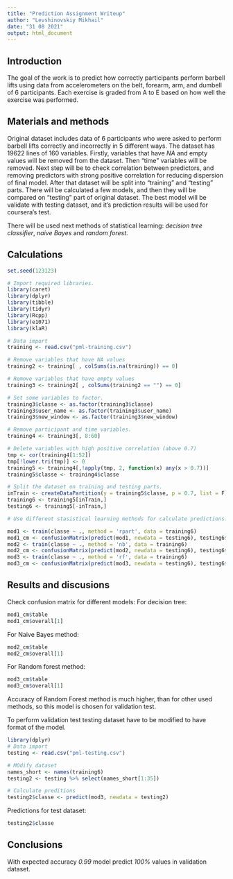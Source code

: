 ---
title: "Prediction Assignment Writeup"
author: "Levshinovskiy Mikhail"
date: "31 08 2021"
output: html_document
---

## Introduction

The goal of the work is to predict how correctly participants perform barbell lifts
using data from accelerometers on the belt, forearm, arm, and dumbell of 6 participants.
Each exercise is graded from A to E based on how well the exercise was performed.

## Materials and methods

Original dataset includes data of 6 participants who were asked to perform barbell lifts
correctly and incorrectly in 5 different ways. The dataset has 19622 lines of
160 variables. Firstly, variables that have *NA* and empty values will be removed
from the dataset. Then "time" variables will be removed. Next step will be to check
correlation between predictors, and removing predictors with strong positive correlation
for reducing dispersion of final model. After that dataset will be split into "training" and
"testing" parts. There will be calculated a few models, and then
they will be compared on "testing" part of original dataset. The best model will be
validate with testing dataset, and it's prediction results will be used for coursera's test.

There will be used next methods of statistical learning: *decision tree classifier*,
*naive Bayes* and *random forest*.

## Calculations

```{r message=FALSE, cache=TRUE, warning=FALSE}
set.seed(123123)

# Import required libraries.
library(caret)
library(dplyr)
library(tibble)
library(tidyr)
library(Rcpp)
library(e1071)
library(klaR)

# Data import
training <- read.csv("pml-training.csv")

# Remove variables that have NA values
training2 <- training[ , colSums(is.na(training)) == 0]

# Remove variables that have empty values
training3 <- training2[ , colSums(training2 == "") == 0]

# Set some variables to factor.
training3$classe <- as.factor(training3$classe)
training3$user_name <- as.factor(training3$user_name)
training3$new_window <- as.factor(training3$new_window)

# Remove participant and time variables.
training4 <- training3[, 8:60]

# Delete variables with high positive correlation (above 0.7)
tmp <- cor(training4[1:52])
tmp[!lower.tri(tmp)] <- 0
training5 <- training4[,!apply(tmp, 2, function(x) any(x > 0.7))]
training5$classe <- training4$classe

# Split the dataset on training and testing parts.
inTrain <- createDataPartition(y = training5$classe, p = 0.7, list = F)
training6 <- training5[inTrain,]
testing6 <- training5[-inTrain,]

# Use different stasistical learning methods for calculate predictions.

mod1 <- train(classe ~ ., method = 'rpart', data = training6)
mod1_cm <- confusionMatrix(predict(mod1, newdata = testing6), testing6$classe)
mod2 <- train(classe ~ ., method = 'nb', data = training6)
mod2_cm <- confusionMatrix(predict(mod2, newdata = testing6), testing6$classe)
mod3 <- train(classe ~ ., method = 'rf', data = training6)
mod3_cm <- confusionMatrix(predict(mod3, newdata = testing6), testing6$classe)
```

## Results and discusions

Check confusion matrix for different models:
For decision tree:  
```{r echo=FALSE}
mod1_cm$table
mod1_cm$overall[1]
```
  
For Naive Bayes method:  
```{r echo=FALSE}
mod2_cm$table
mod2_cm$overall[1]
```
  
For Random forest method:  
```{r echo=FALSE}
mod3_cm$table
mod3_cm$overall[1]
```
  
Accuracy of Random Forest method is much higher, than for other used methods,
so this model is chosen for validation test.

To perform validation test testing dataset have to be modified to have format of
the model.

```{r}
library(dplyr)
# Data import
testing <- read.csv("pml-testing.csv")

# MOdify dataset
names_short <- names(training6)
testing2 <- testing %>% select(names_short[1:35])

# Calculate preditions
testing2$classe <- predict(mod3, newdata = testing2)
```

Predictions for test dataset:  
```{r echo=FALSE}
testing2$classe
```

## Conclusions

With expected accuracy *0.99* model predict *100%* values in validation dataset.
